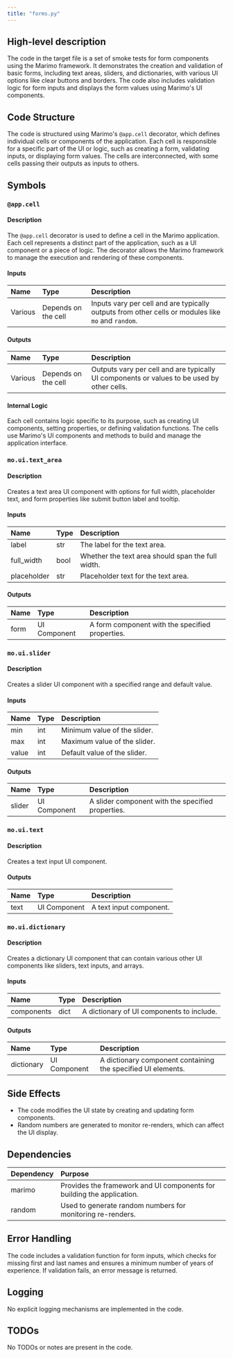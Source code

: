 ```yaml
---
title: "forms.py"
---
```


## High-level description

The code in the target file is a set of smoke tests for form components using the Marimo framework. It demonstrates the creation and validation of basic forms, including text areas, sliders, and dictionaries, with various UI options like clear buttons and borders. The code also includes validation logic for form inputs and displays the form values using Marimo's UI components.

## Code Structure

The code is structured using Marimo's `@app.cell` decorator, which defines individual cells or components of the application. Each cell is responsible for a specific part of the UI or logic, such as creating a form, validating inputs, or displaying form values. The cells are interconnected, with some cells passing their outputs as inputs to others.

## Symbols

### `@app.cell`
#### Description
The `@app.cell` decorator is used to define a cell in the Marimo application. Each cell represents a distinct part of the application, such as a UI component or a piece of logic. The decorator allows the Marimo framework to manage the execution and rendering of these components.

#### Inputs
| Name | Type | Description |
|:-----|:-----|:------------|
| Various | Depends on the cell | Inputs vary per cell and are typically outputs from other cells or modules like `mo` and `random`. |

#### Outputs
| Name | Type | Description |
|:-----|:-----|:------------|
| Various | Depends on the cell | Outputs vary per cell and are typically UI components or values to be used by other cells. |

#### Internal Logic
Each cell contains logic specific to its purpose, such as creating UI components, setting properties, or defining validation functions. The cells use Marimo's UI components and methods to build and manage the application interface.

### `mo.ui.text_area`
#### Description
Creates a text area UI component with options for full width, placeholder text, and form properties like submit button label and tooltip.

#### Inputs
| Name | Type | Description |
|:-----|:-----|:------------|
| label | str | The label for the text area. |
| full_width | bool | Whether the text area should span the full width. |
| placeholder | str | Placeholder text for the text area. |

#### Outputs
| Name | Type | Description |
|:-----|:-----|:------------|
| form | UI Component | A form component with the specified properties. |

### `mo.ui.slider`
#### Description
Creates a slider UI component with a specified range and default value.

#### Inputs
| Name | Type | Description |
|:-----|:-----|:------------|
| min | int | Minimum value of the slider. |
| max | int | Maximum value of the slider. |
| value | int | Default value of the slider. |

#### Outputs
| Name | Type | Description |
|:-----|:-----|:------------|
| slider | UI Component | A slider component with the specified properties. |

### `mo.ui.text`
#### Description
Creates a text input UI component.

#### Outputs
| Name | Type | Description |
|:-----|:-----|:------------|
| text | UI Component | A text input component. |

### `mo.ui.dictionary`
#### Description
Creates a dictionary UI component that can contain various other UI components like sliders, text inputs, and arrays.

#### Inputs
| Name | Type | Description |
|:-----|:-----|:------------|
| components | dict | A dictionary of UI components to include. |

#### Outputs
| Name | Type | Description |
|:-----|:-----|:------------|
| dictionary | UI Component | A dictionary component containing the specified UI elements. |

## Side Effects

- The code modifies the UI state by creating and updating form components.
- Random numbers are generated to monitor re-renders, which can affect the UI display.

## Dependencies

| Dependency | Purpose |
|:-----------|:--------|
| marimo | Provides the framework and UI components for building the application. |
| random | Used to generate random numbers for monitoring re-renders. |

## Error Handling

The code includes a validation function for form inputs, which checks for missing first and last names and ensures a minimum number of years of experience. If validation fails, an error message is returned.

## Logging

No explicit logging mechanisms are implemented in the code.

## TODOs

No TODOs or notes are present in the code.